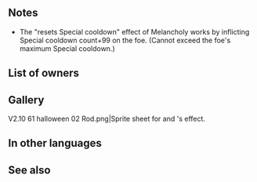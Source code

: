 {{Weapon Infobox
|tagid=SID_メランコリー
|weaponType=Staff
|might=8
|range=2
|effect=After combat, if unit attacked, resets Special cooldown of foe, and inflicts【Guard】on foe. (Neutralizes Special cooldown count reductions after combat, but skills that Accelerate and Slow Special are still effective.)<br><br>【Guard】<br>Inflicts Special cooldown charge -1 on target per attack during combat through its next action. (Only highest value applied. Does not stack.)
|cost=200
|exclusive=0
|statModifiers=0,8,0,0,0
|next=Melancholy+
|promotionRarity=5
|promotionTier=2
|required=Assault
|properties=random_owner
}}
==Notes==
{{IfUnitAttacked}}
{{Guard}}
* The "resets Special cooldown" effect of Melancholy works by inflicting Special cooldown count+99 on the foe. (Cannot exceed the foe's maximum Special cooldown.)
{{After combat Special modification}}

==List of owners==
{{Skill Hero List}}
==Gallery==
<gallery>
V2.10 61 halloween 02 Rod.png|Sprite sheet for {{St|Witchy Wand+}} and {{PAGENAME}}'s effect.
</gallery>
==In other languages==
{{OtherLanguages
|japanese=メランコリー
|german=Melancholie
|spanishEU=Pesadumbre
|spanishLA=Pesadumbre
|french=Mélancolie
|italian=Mestizia
|chineseTW=憂鬱
|portuguese=Melancolia
}}
==See also==
{{See also skills|cond=Description LIKE '%if unit attacked%inflicts%special cooldown charge -_%per attack%' AND Description NOT LIKE '%if unit attacked%inflicts Def/Res-%special cooldown charge -_%per attack%' OR Description LIKE '%inflicts special cooldown count%after combat%' AND Description NOT LIKE '%seal%' OR Description LIKE '%after combat%inflicts special cooldown count+_ on target%'|columns=3}}
{{Weapons Navbox}}